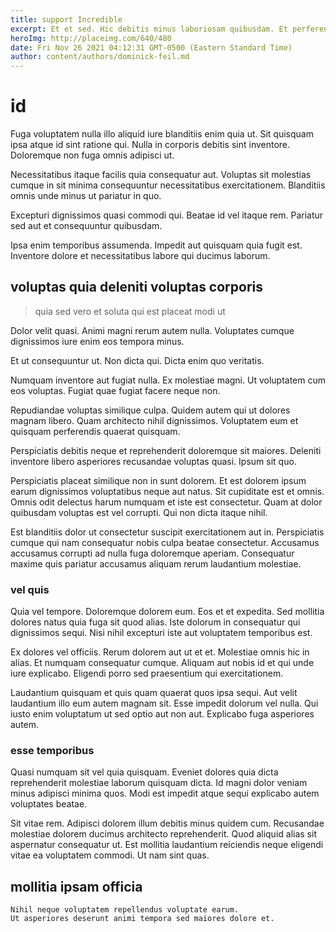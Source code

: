 ```yaml
---
title: support Incredible
excerpt: Et et sed. Hic debitis minus laboriosam quibusdam. Et perferendis ea cumque aut consequuntur voluptatibus quibusdam omnis quis. Error esse aspernatur voluptatum asperiores.
heroImg: http://placeimg.com/640/480
date: Fri Nov 26 2021 04:12:31 GMT-0500 (Eastern Standard Time)
author: content/authors/dominick-feil.md
---
```

# id

Fuga voluptatem nulla illo aliquid iure blanditiis enim quia ut. Sit quisquam ipsa atque id sint ratione qui. Nulla in corporis debitis sint inventore. Doloremque non fuga omnis adipisci ut.
  
Necessitatibus itaque facilis quia consequatur aut. Voluptas sit molestias cumque in sit minima consequuntur necessitatibus exercitationem. Blanditiis omnis unde minus ut pariatur in quo.
  
Excepturi dignissimos quasi commodi qui. Beatae id vel itaque rem. Pariatur sed aut et consequuntur quibusdam.
  
Ipsa enim temporibus assumenda. Impedit aut quisquam quia fugit est. Inventore dolore et necessitatibus labore qui ducimus laborum.

## voluptas quia deleniti voluptas corporis

> quia sed vero et soluta qui est placeat modi ut

Dolor velit quasi. Animi magni rerum autem nulla. Voluptates cumque dignissimos iure enim eos tempora minus.
  
Et ut consequuntur ut. Non dicta qui. Dicta enim quo veritatis.
  
Numquam inventore aut fugiat nulla. Ex molestiae magni. Ut voluptatem cum eos voluptas. Fugiat quae fugiat facere neque non.
  
Repudiandae voluptas similique culpa. Quidem autem qui ut dolores magnam libero. Quam architecto nihil dignissimos. Voluptatem eum et quisquam perferendis quaerat quisquam.
  
Perspiciatis debitis neque et reprehenderit doloremque sit maiores. Deleniti inventore libero asperiores recusandae voluptas quasi. Ipsum sit quo.
  
Perspiciatis placeat similique non in sunt dolorem. Et est dolorem ipsum earum dignissimos voluptatibus neque aut natus. Sit cupiditate est et omnis. Omnis odit delectus harum numquam et iste est consectetur. Quam at dolor quibusdam voluptas est vel corrupti. Qui non dicta itaque nihil.
  
Est blanditiis dolor ut consectetur suscipit exercitationem aut in. Perspiciatis cumque qui nam consequatur nobis culpa beatae consectetur. Accusamus accusamus corrupti ad nulla fuga doloremque aperiam. Consequatur maxime quis pariatur accusamus aliquam rerum laudantium molestiae.

### vel quis

Quia vel tempore. Doloremque dolorem eum. Eos et et expedita. Sed mollitia dolores natus quia fuga sit quod alias. Iste dolorum in consequatur qui dignissimos sequi. Nisi nihil excepturi iste aut voluptatem temporibus est.
  
Ex dolores vel officiis. Rerum dolorem aut ut et et. Molestiae omnis hic in alias. Et numquam consequatur cumque. Aliquam aut nobis id et qui unde iure explicabo. Eligendi porro sed praesentium qui exercitationem.
  
Laudantium quisquam et quis quam quaerat quos ipsa sequi. Aut velit laudantium illo eum autem magnam sit. Esse impedit dolorum vel nulla. Qui iusto enim voluptatum ut sed optio aut non aut. Explicabo fuga asperiores autem.

### esse temporibus

Quasi numquam sit vel quia quisquam. Eveniet dolores quia dicta reprehenderit molestiae laborum quisquam dicta. Id magni dolor veniam minus adipisci minima quos. Modi est impedit atque sequi explicabo autem voluptates beatae.
  
Sit vitae rem. Adipisci dolorem illum debitis minus quidem cum. Recusandae molestiae dolorem ducimus architecto reprehenderit. Quod aliquid alias sit aspernatur consequatur ut. Est mollitia laudantium reiciendis neque eligendi vitae ea voluptatem commodi. Ut nam sint quas.

## mollitia ipsam officia

```text
Nihil neque voluptatem repellendus voluptate earum.
Ut asperiores deserunt animi tempora sed maiores dolore et.
```

